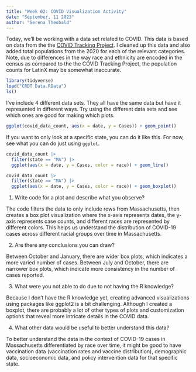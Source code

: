 ```yaml
---
title: "Week 02: COVID Visualization Activity"
date: "September, 11 2023"
author: "Serena Theobald"
---
```


Today, we'll be working with a data set related to COVID.
This data is based on data from the the [COVID Tracking Project](https://covidtracking.com/).
I cleaned up this data and also added total populations from the 2020 for each of the relevant categories.
Note, due to differences in the way race and ethnicity are encoded in the census as compared to the the COVID Tracking Project, the population counts for LatinX may be somewhat inaccurate.

```r
library(tidyverse)
load("CRDT Data.RData")
ls()
```

I've include 4 different data sets.
They all have the same data but have it represented in different ways.
Try using the different data sets and see which ones are good for making which plots.


```r
ggplot(covid_data_count, aes(x = date, y = Cases)) + geom_point()
```



If you want to only look at a specific state, you can do it like this.
For now, see what you can do just using `ggplot`.

```r
covid_data_count |> 
  filter(state == "MA") |> 
  ggplot(aes(x = date, y = Cases, color = race)) + geom_line()
```
```r
covid_data_count |> 
  filter(state == "MA") |> 
  ggplot(aes(x = date, y = Cases, color = race)) + geom_boxplot()
```

1. Write code for a plot and describe what you observe?

The code filters the data to only include rows from Massachusetts, then creates a box plot visualization where the x-axis represents dates, the y-axis represents case counts, and different races are represented by different colors. This helps us understand the distribution of COVID-19 cases across different racial groups over time in Massachusetts.

2. Are there any conclusions you can draw?

Between October and January, there are wider box plots, which indicates a more varied number of cases. Between July and October, there are narrower box plots, which indicate more consistency in the number of cases reported.

3. What were you not able to do due to not having the R knowledge?

Because I don't have the R knowledge yet, creating advanced visualizations using packages like ggplot2 is a bit challenging. Although I created a boxplot, there are probably a lot of other types of plots and customization options that reveal more intricate details in the COVID data.

4. What other data would be useful to better understand this data?

To better understand the data in the context of COVID-19 cases in Massachusetts differentiated by race over time, it might be good to have vaccination data (vaccination rates and vaccine distribution), demographic data, socioeconomic data, and policy intervention data for that specific state.
